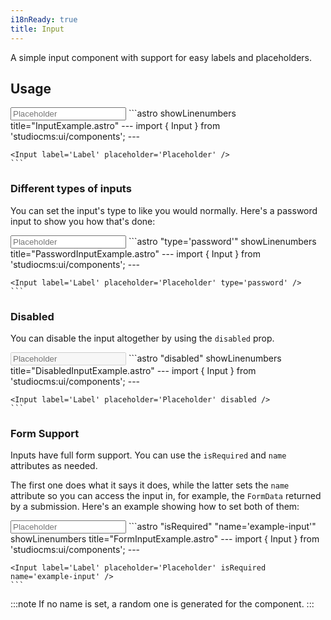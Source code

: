 ```yaml
---
i18nReady: true
title: Input
---
```



A simple input component with support for easy labels and placeholders.

## Usage

<Tabs>
  <TabItem label="Preview">
    <PreviewCard>
      <Input label="Label" placeholder="Placeholder" />
    </PreviewCard>
  </TabItem>
  <TabItem label="Code">
    ```astro showLinenumbers title="InputExample.astro"
    ---
    import { Input } from 'studiocms:ui/components';
    ---

    <Input label='Label' placeholder='Placeholder' />
    ```
  </TabItem>
</Tabs>

### Different types of inputs

You can set the input's type to like you would normally. Here's a password input to show you how that's done:

<Tabs>
  <TabItem label="Preview">
    <PreviewCard>
      <Input label="Label" placeholder="Placeholder" type='password' />
    </PreviewCard>
  </TabItem>
  <TabItem label="Code">
    ```astro "type='password'" showLinenumbers title="PasswordInputExample.astro"
    ---
    import { Input } from 'studiocms:ui/components';
    ---

    <Input label='Label' placeholder='Placeholder' type='password' />
    ```
  </TabItem>
</Tabs>

### Disabled

You can disable the input altogether by using the `disabled` prop.

<Tabs>
  <TabItem label="Preview">
    <PreviewCard>
      <Input label="Label" placeholder="Placeholder" disabled />
    </PreviewCard>
  </TabItem>
  <TabItem label="Code">
    ```astro "disabled" showLinenumbers title="DisabledInputExample.astro"
    ---
    import { Input } from 'studiocms:ui/components';
    ---

    <Input label='Label' placeholder='Placeholder' disabled />
    ```
  </TabItem>
</Tabs>

### Form Support

Inputs have full form support. You can use the `isRequired` and `name` attributes as needed. 

The first one does what it says it does, while the latter sets the `name` attribute so you can access the input in, for example,
the `FormData` returned by a submission. Here's an example showing how to set both of them:

<Tabs>
  <TabItem label="Preview">
    <PreviewCard>
      <Input label="Label" placeholder="Placeholder" isRequired name="example-input" />
    </PreviewCard>
  </TabItem>
  <TabItem label="Code">
    ```astro "isRequired" "name='example-input'" showLinenumbers title="FormInputExample.astro"
    ---
    import { Input } from 'studiocms:ui/components';
    ---

    <Input label='Label' placeholder='Placeholder' isRequired name='example-input' />
    ```
  </TabItem>
</Tabs>

:::note
If no name is set, a random one is generated for the component.
:::
